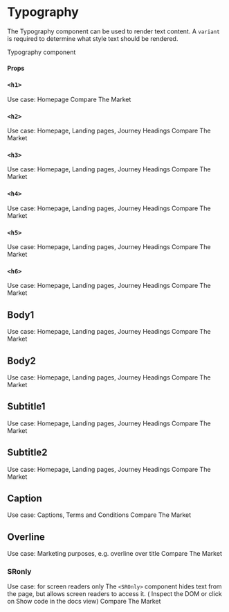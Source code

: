 
<Meta title="Components/Typography" />

# Typography

The Typography component can be used to render text content. A `variant` is required to determine what style text should be rendered.

<Preview>
  <Story name="typography">
    <DemoContainer>
      <Typography variant="body1">Typography component</Typography>
    </DemoContainer>
  </Story>
</Preview>


#### Props
<Props of={Typography} />


### `<h1>`
Use case: Homepage
<Preview>
  <Story name="h1">
    <DemoContainer>
      <Typography variant="h1">Compare The Market</Typography>
    </DemoContainer>
  </Story>
</Preview>

### `<h2>`
Use case: Homepage, Landing pages, Journey Headings
<Preview>
  <Story name="h2">
    <DemoContainer>
      <Typography variant="h2">Compare The Market</Typography>
    </DemoContainer>
  </Story>
</Preview>

### `<h3>`
Use case: Homepage, Landing pages, Journey Headings
<Preview>
  <Story name="h3">
    <DemoContainer>
      <Typography variant="h3">Compare The Market</Typography>
    </DemoContainer>
  </Story>
</Preview>

### `<h4>`
Use case: Homepage, Landing pages, Journey Headings
<Preview>
  <Story name="h4">
    <DemoContainer>
      <Typography variant="h4">Compare The Market</Typography>
    </DemoContainer>
  </Story>
</Preview>

### `<h5>`
Use case: Homepage, Landing pages, Journey Headings
<Preview>
  <Story name="h5">
    <DemoContainer>
      <Typography variant="h5">Compare The Market</Typography>
    </DemoContainer>
  </Story>
</Preview>

### `<h6>`
Use case: Homepage, Landing pages, Journey Headings
<Preview>
  <Story name="h6">
    <DemoContainer>
      <Typography variant="h6">Compare The Market</Typography>
    </DemoContainer>
  </Story>
</Preview>

## Body1
Use case: Homepage, Landing pages, Journey Headings
<Preview>
  <Story name="body1">
    <DemoContainer>
      <Typography variant='body1'>Compare The Market</Typography>
    </DemoContainer>
  </Story>
</Preview>

## Body2
Use case: Homepage, Landing pages, Journey Headings
<Preview>
  <Story name="body2">
    <DemoContainer>
      <Typography variant='body2'>Compare The Market</Typography>
    </DemoContainer>
  </Story>
</Preview>

## Subtitle1
Use case: Homepage, Landing pages, Journey Headings
<Preview>
  <Story name="subtitle1">
    <DemoContainer>
      <Typography variant variant='subtitle1'>Compare The Market</Typography>
    </DemoContainer>
  </Story>
</Preview>

## Subtitle2
Use case: Homepage, Landing pages, Journey Headings
<Preview>
  <Story name="subtitle2">
    <DemoContainer>
      <Typography variant="subtitle2">Compare The Market</Typography>
    </DemoContainer>
  </Story>
</Preview>

## Caption
Use case: Captions, Terms and Conditions
<Preview>
  <Story name="caption">
    <DemoContainer>
      <Typography variant="caption">Compare The Market</Typography>
    </DemoContainer>
  </Story>
</Preview>

## Overline
Use case: Marketing purposes, e.g. overline over title
<Preview>
  <Story name="overline">
    <DemoContainer>
      <Typography variant="overline">Compare The Market</Typography>
    </DemoContainer>
  </Story>
</Preview>

### SRonly
Use case: for screen readers only
The `<SROnly>` component hides text from the page, but allows screen readers to access it.
<Preview>
  <Story name="SRonly">
    <DemoContainer>
      <Typography variant="overline">( Inspect the DOM or click on Show code in the docs view)</Typography>
      <Typography variant="srOnly">Compare The Market</Typography>
    </DemoContainer>
  </Story>
</Preview>
